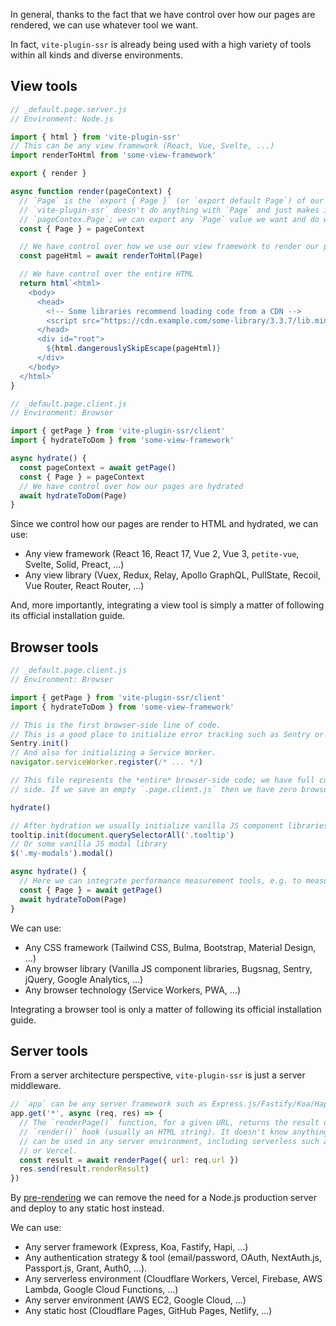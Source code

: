 In general,
thanks to the fact that we have control over how our pages are rendered,
we can use whatever tool we want.

In fact, `vite-plugin-ssr` is already being used with a high variety of tools within all kinds and diverse environments.

## View tools

```js
// _default.page.server.js
// Environment: Node.js

import { html } from 'vite-plugin-ssr'
// This can be any view framework (React, Vue, Svelte, ...)
import renderToHtml from 'some-view-framework'

export { render }

async function render(pageContext) {
  // `Page` is the `export { Page }` (or `export default Page`) of our `*.page.js` files;
  // `vite-plugin-ssr` doesn't do anything with `Page` and just makes it available as
  // `pageContex.Page`; we can export any `Page` value we want and do whatever we want with it.
  const { Page } = pageContext

  // We have control over how we use our view framework to render our pages to HTML
  const pageHtml = await renderToHtml(Page)

  // We have control over the entire HTML
  return html`<html>
    <body>
      <head>
        <!-- Some libraries recommend loading code from a CDN -->
        <script src="https://cdn.example.com/some-library/3.3.7/lib.min.js"></script>
      </head>
      <div id="root">
        ${html.dangerouslySkipEscape(pageHtml)}
      </div>
    </body>
  </html>`
}
```

```js
// _default.page.client.js
// Environment: Browser

import { getPage } from 'vite-plugin-ssr/client'
import { hydrateToDom } from 'some-view-framework'

async hydrate() {
  const pageContext = await getPage()
  const { Page } = pageContext
  // We have control over how our pages are hydrated
  await hydrateToDom(Page)
}
```

Since we control how our pages are render to HTML and hydrated, we can use:
- Any view framework (React 16, React 17, Vue 2, Vue 3, `petite-vue`, Svelte, Solid, Preact, ...)
- Any view library (Vuex, Redux, Relay, Apollo GraphQL, PullState, Recoil, Vue Router, React Router, ...)

And, more importantly, integrating a view tool is simply a matter of following its official installation guide.

## Browser tools

```js
// _default.page.client.js
// Environment: Browser

import { getPage } from 'vite-plugin-ssr/client'
import { hydrateToDom } from 'some-view-framework'

// This is the first browser-side line of code.
// This is a good place to initialize error tracking such as Sentry or Bugsnag.
Sentry.init()
// And also for initializing a Service Worker.
navigator.serviceWorker.register(/* ... */)

// This file represents the *entire* browser-side code; we have full control over the browser-
// side. If we save an empty `.page.client.js` then we have zero browser-side JavaScript.

hydrate()

// After hydration we usually initialize vanilla JS component libraries, for example tooltips
tooltip.init(document.querySelectorAll('.tooltip')
// Or some vanilla JS modal library
$('.my-modals').modal()

async hydrate() {
  // Here we can integrate performance measurement tools, e.g. to measure hydration performance
  const { Page } = await getPage()
  await hydrateToDom(Page)
}
```

We can use:
 - Any CSS framework (Tailwind CSS, Bulma, Bootstrap, Material Design, ...)
 - Any browser library (Vanilla JS component libraries, Bugsnag, Sentry, jQuery, Google Analytics, ...)
 - Any browser technology (Service Workers, PWA, ...)

Integrating a browser tool is only a matter of following its official installation guide.

## Server tools

From a server architecture perspective, `vite-plugin-ssr` is just a server middleware.

```js
// `app` can be any server framework such as Express.js/Fastify/Koa/Hapi/...
app.get('*', async (req, res) => {
  // The `renderPage()` function, for a given URL, returns the result of our
  // `render()` hook (usually an HTML string). It doesn't know anything about Express.js and
  // can be used in any server environment, including serverless such as Cloudflare Workers
  // or Vercel.
  const result = await renderPage({ url: req.url })
  res.send(result.renderResult)
})
```

By [pre-rendering](/pre-rendering) we can remove the need for a Node.js production server and deploy to any static host instead.

We can use:
- Any server framework (Express, Koa, Fastify, Hapi, ...)
- Any authentication strategy & tool (email/password, OAuth, NextAuth.js, Passport.js, Grant, Auth0, ...).
- Any serverless environment (Cloudflare Workers, Vercel, Firebase, AWS Lambda, Google Cloud Functions, ...)
- Any server environment (AWS EC2, Google Cloud, ...)
- Any static host (Cloudflare Pages, GitHub Pages, Netlify, ...)
